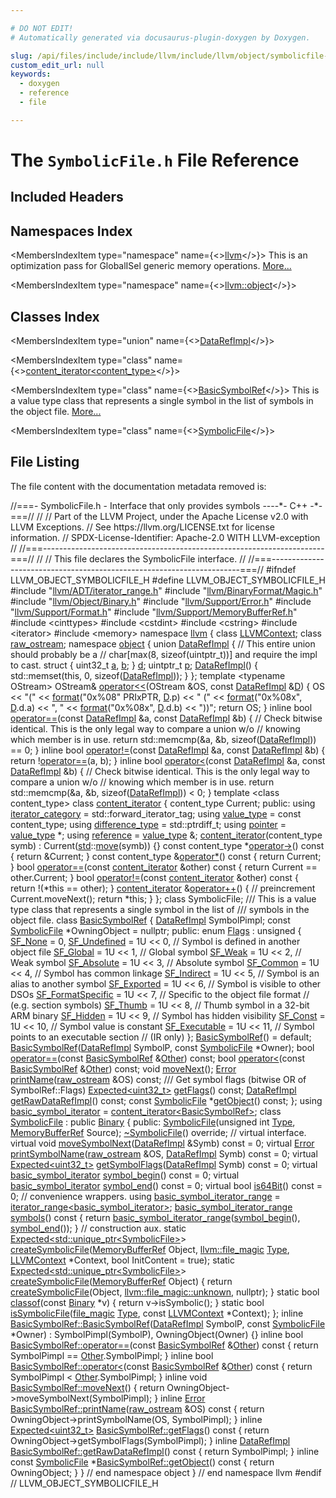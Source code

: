 ```yaml
---

# DO NOT EDIT!
# Automatically generated via docusaurus-plugin-doxygen by Doxygen.

slug: /api/files/include/include/llvm/include/llvm/object/symbolicfile-h
custom_edit_url: null
keywords:
  - doxygen
  - reference
  - file

---
```





# The `SymbolicFile.h` File Reference

<DoxygenPage pluginConfig={pluginConfig}>



## Included Headers

<IncludesList>
<IncludesListItem
  filePath="llvm/ADT/iterator_range.h"
  permalink="/docs/api/files/include/include/llvm/include/llvm/adt/iterator-range-h"
  isLocal="true" />
<IncludesListItem
  filePath="llvm/BinaryFormat/Magic.h"
  permalink="/docs/api/files/include/include/llvm/include/llvm/binaryformat/magic-h"
  isLocal="true" />
<IncludesListItem
  filePath="llvm/Object/Binary.h"
  permalink="/docs/api/files/include/include/llvm/include/llvm/object/binary-h"
  isLocal="true" />
<IncludesListItem
  filePath="llvm/Support/Error.h"
  permalink="/docs/api/files/include/include/llvm/include/llvm/support/error-h"
  isLocal="true" />
<IncludesListItem
  filePath="llvm/Support/Format.h"
  permalink="/docs/api/files/include/include/llvm/include/llvm/support/format-h"
  isLocal="true" />
<IncludesListItem
  filePath="llvm/Support/MemoryBufferRef.h"
  permalink="/docs/api/files/include/include/llvm/include/llvm/support/memorybufferref-h"
  isLocal="true" />
<IncludesListItem
  filePath="cinttypes"
  permalink=""
  isLocal="false" />
<IncludesListItem
  filePath="cstdint"
  permalink=""
  isLocal="false" />
<IncludesListItem
  filePath="cstring"
  permalink=""
  isLocal="false" />
<IncludesListItem
  filePath="iterator"
  permalink=""
  isLocal="false" />
<IncludesListItem
  filePath="memory"
  permalink=""
  isLocal="false" />
</IncludesList>

## Namespaces Index

<MembersIndex>

<MembersIndexItem
  type="namespace"
  name={<><a href="/docs/api/namespaces/llvm">llvm</a></>}>
This is an optimization pass for GlobalISel generic memory operations. <a href="/docs/api/namespaces/llvm/#details">More...</a>
</MembersIndexItem>

<MembersIndexItem
  type="namespace"
  name={<><a href="/docs/api/namespaces/llvm/object">llvm::object</a></>}>
</MembersIndexItem>

</MembersIndex>

## Classes Index

<MembersIndex>

<MembersIndexItem
  type="union"
  name={<><a href="/docs/api/unions/llvm/object/datarefimpl">DataRefImpl</a></>}>
</MembersIndexItem>

<MembersIndexItem
  type="class"
  name={<><a href="/docs/api/classes/llvm/object/content-iterator">content_iterator&lt;content_type&gt;</a></>}>
</MembersIndexItem>

<MembersIndexItem
  type="class"
  name={<><a href="/docs/api/classes/llvm/object/basicsymbolref">BasicSymbolRef</a></>}>
This is a value type class that represents a single symbol in the list of symbols in the object file. <a href="/docs/api/classes/llvm/object/basicsymbolref/#details">More...</a>
</MembersIndexItem>

<MembersIndexItem
  type="class"
  name={<><a href="/docs/api/classes/llvm/object/symbolicfile">SymbolicFile</a></>}>
</MembersIndexItem>

</MembersIndex>


## File Listing

The file content with the documentation metadata removed is:

<ProgramListing>

<Link id="l00001" /><CodeLine lineNumber="1"><Highlight kind="comment">//===- SymbolicFile.h - Interface that only provides symbols ----&#42;- C++ -&#42;-===//</Highlight><Highlight kind="normal"></Highlight></CodeLine>
<Link id="l00002" /><CodeLine lineNumber="2"><Highlight kind="normal"></Highlight><Highlight kind="comment">//</Highlight><Highlight kind="normal"></Highlight></CodeLine>
<Link id="l00003" /><CodeLine lineNumber="3"><Highlight kind="normal"></Highlight><Highlight kind="comment">// Part of the LLVM Project, under the Apache License v2.0 with LLVM Exceptions.</Highlight><Highlight kind="normal"></Highlight></CodeLine>
<Link id="l00004" /><CodeLine lineNumber="4"><Highlight kind="normal"></Highlight><Highlight kind="comment">// See https://llvm.org/LICENSE.txt for license information.</Highlight><Highlight kind="normal"></Highlight></CodeLine>
<Link id="l00005" /><CodeLine lineNumber="5"><Highlight kind="normal"></Highlight><Highlight kind="comment">// SPDX-License-Identifier: Apache-2.0 WITH LLVM-exception</Highlight><Highlight kind="normal"></Highlight></CodeLine>
<Link id="l00006" /><CodeLine lineNumber="6"><Highlight kind="normal"></Highlight><Highlight kind="comment">//</Highlight><Highlight kind="normal"></Highlight></CodeLine>
<Link id="l00007" /><CodeLine lineNumber="7"><Highlight kind="normal"></Highlight><Highlight kind="comment">//===----------------------------------------------------------------------===//</Highlight><Highlight kind="normal"></Highlight></CodeLine>
<Link id="l00008" /><CodeLine lineNumber="8"><Highlight kind="normal"></Highlight><Highlight kind="comment">//</Highlight><Highlight kind="normal"></Highlight></CodeLine>
<Link id="l00009" /><CodeLine lineNumber="9"><Highlight kind="normal"></Highlight><Highlight kind="comment">// This file declares the SymbolicFile interface.</Highlight><Highlight kind="normal"></Highlight></CodeLine>
<Link id="l00010" /><CodeLine lineNumber="10"><Highlight kind="normal"></Highlight><Highlight kind="comment">//</Highlight><Highlight kind="normal"></Highlight></CodeLine>
<Link id="l00011" /><CodeLine lineNumber="11"><Highlight kind="normal"></Highlight><Highlight kind="comment">//===----------------------------------------------------------------------===//</Highlight><Highlight kind="normal"></Highlight></CodeLine>
<Link id="l00012" /><CodeLine lineNumber="12"><Highlight kind="normal"></Highlight></CodeLine>
<Link id="l00013" /><CodeLine lineNumber="13"><Highlight kind="normal"></Highlight><Highlight kind="preprocessor">#ifndef LLVM&#95;OBJECT&#95;SYMBOLICFILE&#95;H</Highlight><Highlight kind="normal"></Highlight></CodeLine>
<Link id="l00014" /><CodeLine lineNumber="14"><Highlight kind="normal"></Highlight><Highlight kind="preprocessor">#define LLVM&#95;OBJECT&#95;SYMBOLICFILE&#95;H</Highlight><Highlight kind="normal"></Highlight></CodeLine>
<Link id="l00015" /><CodeLine lineNumber="15"><Highlight kind="normal"></Highlight></CodeLine>
<Link id="l00016" /><CodeLine lineNumber="16"><Highlight kind="normal"></Highlight><Highlight kind="preprocessor">#include &quot;<a href="/docs/api/files/include/include/llvm/include/llvm/adt/iterator-range-h">llvm/ADT/iterator&#95;range.h</a>&quot;</Highlight><Highlight kind="normal"></Highlight></CodeLine>
<Link id="l00017" /><CodeLine lineNumber="17"><Highlight kind="normal"></Highlight><Highlight kind="preprocessor">#include &quot;<a href="/docs/api/files/include/include/llvm/include/llvm/binaryformat/magic-h">llvm/BinaryFormat/Magic.h</a>&quot;</Highlight><Highlight kind="normal"></Highlight></CodeLine>
<Link id="l00018" /><CodeLine lineNumber="18"><Highlight kind="normal"></Highlight><Highlight kind="preprocessor">#include &quot;<a href="/docs/api/files/include/include/llvm/include/llvm/object/binary-h">llvm/Object/Binary.h</a>&quot;</Highlight><Highlight kind="normal"></Highlight></CodeLine>
<Link id="l00019" /><CodeLine lineNumber="19"><Highlight kind="normal"></Highlight><Highlight kind="preprocessor">#include &quot;<a href="/docs/api/files/include/include/llvm/include/llvm/support/error-h">llvm/Support/Error.h</a>&quot;</Highlight><Highlight kind="normal"></Highlight></CodeLine>
<Link id="l00020" /><CodeLine lineNumber="20"><Highlight kind="normal"></Highlight><Highlight kind="preprocessor">#include &quot;<a href="/docs/api/files/include/include/llvm/include/llvm/support/format-h">llvm/Support/Format.h</a>&quot;</Highlight><Highlight kind="normal"></Highlight></CodeLine>
<Link id="l00021" /><CodeLine lineNumber="21"><Highlight kind="normal"></Highlight><Highlight kind="preprocessor">#include &quot;<a href="/docs/api/files/include/include/llvm/include/llvm/support/memorybufferref-h">llvm/Support/MemoryBufferRef.h</a>&quot;</Highlight><Highlight kind="normal"></Highlight></CodeLine>
<Link id="l00022" /><CodeLine lineNumber="22"><Highlight kind="normal"></Highlight><Highlight kind="preprocessor">#include &lt;cinttypes&gt;</Highlight><Highlight kind="normal"></Highlight></CodeLine>
<Link id="l00023" /><CodeLine lineNumber="23"><Highlight kind="normal"></Highlight><Highlight kind="preprocessor">#include &lt;cstdint&gt;</Highlight><Highlight kind="normal"></Highlight></CodeLine>
<Link id="l00024" /><CodeLine lineNumber="24"><Highlight kind="normal"></Highlight><Highlight kind="preprocessor">#include &lt;cstring&gt;</Highlight><Highlight kind="normal"></Highlight></CodeLine>
<Link id="l00025" /><CodeLine lineNumber="25"><Highlight kind="normal"></Highlight><Highlight kind="preprocessor">#include &lt;iterator&gt;</Highlight><Highlight kind="normal"></Highlight></CodeLine>
<Link id="l00026" /><CodeLine lineNumber="26"><Highlight kind="normal"></Highlight><Highlight kind="preprocessor">#include &lt;memory&gt;</Highlight><Highlight kind="normal"></Highlight></CodeLine>
<Link id="l00027" /><CodeLine lineNumber="27"><Highlight kind="normal"></Highlight></CodeLine>
<Link id="l00028" /><CodeLine lineNumber="28"><Highlight kind="normal"></Highlight><Highlight kind="keyword">namespace </Highlight><Highlight kind="normal"><a href="/docs/api/namespaces/llvm">llvm</a> &#123;</Highlight></CodeLine>
<Link id="l00029" /><CodeLine lineNumber="29"><Highlight kind="normal"></Highlight></CodeLine>
<Link id="l00030" /><CodeLine lineNumber="30"><Highlight kind="normal"></Highlight><Highlight kind="keyword">class </Highlight><Highlight kind="normal"><a href="/docs/api/classes/llvm/llvmcontext">LLVMContext</a>;</Highlight></CodeLine>
<Link id="l00031" /><CodeLine lineNumber="31"><Highlight kind="normal"></Highlight><Highlight kind="keyword">class </Highlight><Highlight kind="normal"><a href="/docs/api/classes/llvm/raw-ostream">raw&#95;ostream</a>;</Highlight></CodeLine>
<Link id="l00032" /><CodeLine lineNumber="32"><Highlight kind="normal"></Highlight></CodeLine>
<Link id="l00033" /><CodeLine lineNumber="33"><Highlight kind="normal"></Highlight><Highlight kind="keyword">namespace </Highlight><Highlight kind="normal"><a href="/docs/api/namespaces/llvm/object">object</a> &#123;</Highlight></CodeLine>
<Link id="l00034" /><CodeLine lineNumber="34"><Highlight kind="normal"></Highlight></CodeLine>
<Link id="l00035" /><CodeLine lineNumber="35" lineLink="/docs/api/unions/llvm/object/datarefimpl"><Highlight kind="normal"></Highlight><Highlight kind="keyword">union </Highlight><Highlight kind="normal"><a href="/docs/api/unions/llvm/object/datarefimpl/#a80e5a3938a7969e7316f53f3d2a48908">DataRefImpl</a> &#123;</Highlight></CodeLine>
<Link id="l00036" /><CodeLine lineNumber="36"><Highlight kind="normal">  </Highlight><Highlight kind="comment">// This entire union should probably be a</Highlight><Highlight kind="normal"></Highlight></CodeLine>
<Link id="l00037" /><CodeLine lineNumber="37"><Highlight kind="normal">  </Highlight><Highlight kind="comment">// char&#91;max(8, sizeof(uintptr&#95;t))&#93; and require the impl to cast.</Highlight><Highlight kind="normal"></Highlight></CodeLine>
<Link id="l00038" /><CodeLine lineNumber="38"><Highlight kind="normal">  </Highlight><Highlight kind="keyword">struct </Highlight><Highlight kind="normal">&#123;</Highlight></CodeLine>
<Link id="l00039" /><CodeLine lineNumber="39" lineLink="/docs/api/unions/llvm/object/datarefimpl/#a7fdc4ddba62f47c71da3252c30ce9441"><Highlight kind="normal">    uint32&#95;t <a href="/docs/api/unions/llvm/object/datarefimpl/#a7fdc4ddba62f47c71da3252c30ce9441">a</a>, <a href="/docs/api/unions/llvm/object/datarefimpl/#a2820613261c431d4de10b49e30b90ae4">b</a>;</Highlight></CodeLine>
<Link id="l00040" /><CodeLine lineNumber="40" lineLink="/docs/api/unions/llvm/object/datarefimpl/#a4f65e798a8ff3a72293bdaf9a6538e3b"><Highlight kind="normal">  &#125; <a href="/docs/api/unions/llvm/object/datarefimpl/#a4f65e798a8ff3a72293bdaf9a6538e3b">d</a>;</Highlight></CodeLine>
<Link id="l00041" /><CodeLine lineNumber="41" lineLink="/docs/api/unions/llvm/object/datarefimpl/#a2d14abe832a3bf0cc963944bcd13d1cd"><Highlight kind="normal">  uintptr&#95;t <a href="/docs/api/unions/llvm/object/datarefimpl/#a2d14abe832a3bf0cc963944bcd13d1cd">p</a>;</Highlight></CodeLine>
<Link id="l00042" /><CodeLine lineNumber="42"><Highlight kind="normal"></Highlight></CodeLine>
<Link id="l00043" /><CodeLine lineNumber="43" lineLink="/docs/api/unions/llvm/object/datarefimpl/#a80e5a3938a7969e7316f53f3d2a48908"><Highlight kind="normal">  <a href="/docs/api/unions/llvm/object/datarefimpl/#a80e5a3938a7969e7316f53f3d2a48908">DataRefImpl</a>() &#123; std::memset(</Highlight><Highlight kind="keyword">this</Highlight><Highlight kind="normal">, 0, </Highlight><Highlight kind="keyword">sizeof</Highlight><Highlight kind="normal">(<a href="/docs/api/unions/llvm/object/datarefimpl/#a80e5a3938a7969e7316f53f3d2a48908">DataRefImpl</a>)); &#125;</Highlight></CodeLine>
<Link id="l00044" /><CodeLine lineNumber="44"><Highlight kind="normal">&#125;;</Highlight></CodeLine>
<Link id="l00045" /><CodeLine lineNumber="45"><Highlight kind="normal"></Highlight></CodeLine>
<Link id="l00046" /><CodeLine lineNumber="46"><Highlight kind="normal"></Highlight><Highlight kind="keyword">template</Highlight><Highlight kind="normal"> &lt;</Highlight><Highlight kind="keyword">typename</Highlight><Highlight kind="normal"> OStream&gt;</Highlight></CodeLine>
<Link id="l00047" /><CodeLine lineNumber="47" lineLink="/docs/api/namespaces/llvm/object/#a20a6984d483b629d3639b7c68795e089"><Highlight kind="normal">OStream&amp; <a href="/docs/api/namespaces/llvm/object/#aefea632d85600f98ca5b9c58f192d46b">operator&lt;&lt;</a>(OStream &amp;OS, </Highlight><Highlight kind="keyword">const</Highlight><Highlight kind="normal"> <a href="/docs/api/unions/llvm/object/datarefimpl">DataRefImpl</a> &amp;<a href="/docs/api/files/lib/lib/ir/builtingcs-cpp/#a6a9f043784cf87001c84980afa76da82">D</a>) &#123;</Highlight></CodeLine>
<Link id="l00048" /><CodeLine lineNumber="48"><Highlight kind="normal">  OS &lt;&lt; </Highlight><Highlight kind="stringliteral">&quot;(&quot;</Highlight><Highlight kind="normal"> &lt;&lt; <a href="/docs/api/namespaces/llvm/#a939bc2108d47080767f0c06ba56caec7">format</a>(</Highlight><Highlight kind="stringliteral">&quot;0x%08&quot;</Highlight><Highlight kind="normal"> PRIxPTR, <a href="/docs/api/files/lib/lib/ir/builtingcs-cpp/#a6a9f043784cf87001c84980afa76da82">D</a>.p) &lt;&lt; </Highlight><Highlight kind="stringliteral">&quot; (&quot;</Highlight><Highlight kind="normal"> &lt;&lt; <a href="/docs/api/namespaces/llvm/#a939bc2108d47080767f0c06ba56caec7">format</a>(</Highlight><Highlight kind="stringliteral">&quot;0x%08x&quot;</Highlight><Highlight kind="normal">, <a href="/docs/api/files/lib/lib/ir/builtingcs-cpp/#a6a9f043784cf87001c84980afa76da82">D</a>.d.a)</Highlight></CodeLine>
<Link id="l00049" /><CodeLine lineNumber="49"><Highlight kind="normal">     &lt;&lt; </Highlight><Highlight kind="stringliteral">&quot;, &quot;</Highlight><Highlight kind="normal"> &lt;&lt; <a href="/docs/api/namespaces/llvm/#a939bc2108d47080767f0c06ba56caec7">format</a>(</Highlight><Highlight kind="stringliteral">&quot;0x%08x&quot;</Highlight><Highlight kind="normal">, <a href="/docs/api/files/lib/lib/ir/builtingcs-cpp/#a6a9f043784cf87001c84980afa76da82">D</a>.d.b) &lt;&lt; </Highlight><Highlight kind="stringliteral">&quot;))&quot;</Highlight><Highlight kind="normal">;</Highlight></CodeLine>
<Link id="l00050" /><CodeLine lineNumber="50"><Highlight kind="normal">  </Highlight><Highlight kind="keywordflow">return</Highlight><Highlight kind="normal"> OS;</Highlight></CodeLine>
<Link id="l00051" /><CodeLine lineNumber="51"><Highlight kind="normal">&#125;</Highlight></CodeLine>
<Link id="l00052" /><CodeLine lineNumber="52"><Highlight kind="normal"></Highlight></CodeLine>
<Link id="l00053" /><CodeLine lineNumber="53" lineLink="/docs/api/namespaces/llvm/object/#a76c5bc6024cfb8555844b8b752f8cf9f"><Highlight kind="normal"></Highlight><Highlight kind="keyword">inline</Highlight><Highlight kind="normal"> </Highlight><Highlight kind="keywordtype">bool</Highlight><Highlight kind="normal"> <a href="/docs/api/namespaces/llvm/object/#aab61a565fbe0817401e9305b2e722db5">operator==</a>(</Highlight><Highlight kind="keyword">const</Highlight><Highlight kind="normal"> <a href="/docs/api/unions/llvm/object/datarefimpl">DataRefImpl</a> &amp;a, </Highlight><Highlight kind="keyword">const</Highlight><Highlight kind="normal"> <a href="/docs/api/unions/llvm/object/datarefimpl">DataRefImpl</a> &amp;b) &#123;</Highlight></CodeLine>
<Link id="l00054" /><CodeLine lineNumber="54"><Highlight kind="normal">  </Highlight><Highlight kind="comment">// Check bitwise identical. This is the only legal way to compare a union w/o</Highlight><Highlight kind="normal"></Highlight></CodeLine>
<Link id="l00055" /><CodeLine lineNumber="55"><Highlight kind="normal">  </Highlight><Highlight kind="comment">// knowing which member is in use.</Highlight><Highlight kind="normal"></Highlight></CodeLine>
<Link id="l00056" /><CodeLine lineNumber="56"><Highlight kind="normal">  </Highlight><Highlight kind="keywordflow">return</Highlight><Highlight kind="normal"> std::memcmp(&amp;a, &amp;b, </Highlight><Highlight kind="keyword">sizeof</Highlight><Highlight kind="normal">(<a href="/docs/api/unions/llvm/object/datarefimpl">DataRefImpl</a>)) == 0;</Highlight></CodeLine>
<Link id="l00057" /><CodeLine lineNumber="57"><Highlight kind="normal">&#125;</Highlight></CodeLine>
<Link id="l00058" /><CodeLine lineNumber="58"><Highlight kind="normal"></Highlight></CodeLine>
<Link id="l00059" /><CodeLine lineNumber="59" lineLink="/docs/api/namespaces/llvm/object/#a6c1a9f98e958db72a4accce2ad15533e"><Highlight kind="normal"></Highlight><Highlight kind="keyword">inline</Highlight><Highlight kind="normal"> </Highlight><Highlight kind="keywordtype">bool</Highlight><Highlight kind="normal"> <a href="/docs/api/namespaces/llvm/object/#a6c1a9f98e958db72a4accce2ad15533e">operator!=</a>(</Highlight><Highlight kind="keyword">const</Highlight><Highlight kind="normal"> <a href="/docs/api/unions/llvm/object/datarefimpl">DataRefImpl</a> &amp;a, </Highlight><Highlight kind="keyword">const</Highlight><Highlight kind="normal"> <a href="/docs/api/unions/llvm/object/datarefimpl">DataRefImpl</a> &amp;b) &#123;</Highlight></CodeLine>
<Link id="l00060" /><CodeLine lineNumber="60"><Highlight kind="normal">  </Highlight><Highlight kind="keywordflow">return</Highlight><Highlight kind="normal"> !<a href="/docs/api/namespaces/llvm/object/#aab61a565fbe0817401e9305b2e722db5">operator==</a>(a, b);</Highlight></CodeLine>
<Link id="l00061" /><CodeLine lineNumber="61"><Highlight kind="normal">&#125;</Highlight></CodeLine>
<Link id="l00062" /><CodeLine lineNumber="62"><Highlight kind="normal"></Highlight></CodeLine>
<Link id="l00063" /><CodeLine lineNumber="63" lineLink="/docs/api/namespaces/llvm/object/#aeb64109c22e6ed52ccfd1035638472df"><Highlight kind="normal"></Highlight><Highlight kind="keyword">inline</Highlight><Highlight kind="normal"> </Highlight><Highlight kind="keywordtype">bool</Highlight><Highlight kind="normal"> <a href="/docs/api/namespaces/llvm/object/#a0c94ce6da64569297177cfd8e9c570ed">operator&lt;</a>(</Highlight><Highlight kind="keyword">const</Highlight><Highlight kind="normal"> <a href="/docs/api/unions/llvm/object/datarefimpl">DataRefImpl</a> &amp;a, </Highlight><Highlight kind="keyword">const</Highlight><Highlight kind="normal"> <a href="/docs/api/unions/llvm/object/datarefimpl">DataRefImpl</a> &amp;b) &#123;</Highlight></CodeLine>
<Link id="l00064" /><CodeLine lineNumber="64"><Highlight kind="normal">  </Highlight><Highlight kind="comment">// Check bitwise identical. This is the only legal way to compare a union w/o</Highlight><Highlight kind="normal"></Highlight></CodeLine>
<Link id="l00065" /><CodeLine lineNumber="65"><Highlight kind="normal">  </Highlight><Highlight kind="comment">// knowing which member is in use.</Highlight><Highlight kind="normal"></Highlight></CodeLine>
<Link id="l00066" /><CodeLine lineNumber="66"><Highlight kind="normal">  </Highlight><Highlight kind="keywordflow">return</Highlight><Highlight kind="normal"> std::memcmp(&amp;a, &amp;b, </Highlight><Highlight kind="keyword">sizeof</Highlight><Highlight kind="normal">(<a href="/docs/api/unions/llvm/object/datarefimpl">DataRefImpl</a>)) &lt; 0;</Highlight></CodeLine>
<Link id="l00067" /><CodeLine lineNumber="67"><Highlight kind="normal">&#125;</Highlight></CodeLine>
<Link id="l00068" /><CodeLine lineNumber="68"><Highlight kind="normal"></Highlight></CodeLine>
<Link id="l00069" /><CodeLine lineNumber="69" lineLink="/docs/api/classes/llvm/object/content-iterator"><Highlight kind="normal"></Highlight><Highlight kind="keyword">template</Highlight><Highlight kind="normal"> &lt;</Highlight><Highlight kind="keyword">class</Highlight><Highlight kind="normal"> content&#95;type&gt; </Highlight><Highlight kind="keyword">class </Highlight><Highlight kind="normal"><a href="/docs/api/classes/llvm/object/content-iterator/#aef819baaecca9d1e0c38d5f078ee765d">content&#95;iterator</a> &#123;</Highlight></CodeLine>
<Link id="l00070" /><CodeLine lineNumber="70"><Highlight kind="normal">  content&#95;type Current;</Highlight></CodeLine>
<Link id="l00071" /><CodeLine lineNumber="71"><Highlight kind="normal"></Highlight></CodeLine>
<Link id="l00072" /><CodeLine lineNumber="72"><Highlight kind="normal"></Highlight><Highlight kind="keyword">public</Highlight><Highlight kind="normal">:</Highlight></CodeLine>
<Link id="l00073" /><CodeLine lineNumber="73" lineLink="/docs/api/classes/llvm/object/content-iterator/#a42324cc6d46118e8ccd689b6676133a1"><Highlight kind="normal">  </Highlight><Highlight kind="keyword">using </Highlight><Highlight kind="normal"><a href="/docs/api/classes/llvm/object/content-iterator/#a42324cc6d46118e8ccd689b6676133a1">iterator&#95;category</a> = std::forward&#95;iterator&#95;tag;</Highlight></CodeLine>
<Link id="l00074" /><CodeLine lineNumber="74" lineLink="/docs/api/classes/llvm/object/content-iterator/#a63e9d40261ced44e2e1d6976e40c7ee3"><Highlight kind="normal">  </Highlight><Highlight kind="keyword">using </Highlight><Highlight kind="normal"><a href="/docs/api/classes/llvm/object/content-iterator/#a63e9d40261ced44e2e1d6976e40c7ee3">value&#95;type</a> = </Highlight><Highlight kind="keyword">const</Highlight><Highlight kind="normal"> content&#95;type;</Highlight></CodeLine>
<Link id="l00075" /><CodeLine lineNumber="75" lineLink="/docs/api/classes/llvm/object/content-iterator/#ac3e28186fbc512ef49384a8dce778ce5"><Highlight kind="normal">  </Highlight><Highlight kind="keyword">using </Highlight><Highlight kind="normal"><a href="/docs/api/classes/llvm/object/content-iterator/#ac3e28186fbc512ef49384a8dce778ce5">difference&#95;type</a> = std::ptrdiff&#95;t;</Highlight></CodeLine>
<Link id="l00076" /><CodeLine lineNumber="76" lineLink="/docs/api/classes/llvm/object/content-iterator/#afeff32766df6846acc1c4b2684dff717"><Highlight kind="normal">  </Highlight><Highlight kind="keyword">using </Highlight><Highlight kind="normal"><a href="/docs/api/classes/llvm/object/content-iterator/#afeff32766df6846acc1c4b2684dff717">pointer</a> = <a href="/docs/api/classes/llvm/object/content-iterator/#a63e9d40261ced44e2e1d6976e40c7ee3">value&#95;type</a> &#42;;</Highlight></CodeLine>
<Link id="l00077" /><CodeLine lineNumber="77" lineLink="/docs/api/classes/llvm/object/content-iterator/#a5af01795f27f78efad692bdc47e1c6b8"><Highlight kind="normal">  </Highlight><Highlight kind="keyword">using </Highlight><Highlight kind="normal"><a href="/docs/api/classes/llvm/object/content-iterator/#a5af01795f27f78efad692bdc47e1c6b8">reference</a> = <a href="/docs/api/classes/llvm/object/content-iterator/#a63e9d40261ced44e2e1d6976e40c7ee3">value&#95;type</a> &amp;;</Highlight></CodeLine>
<Link id="l00078" /><CodeLine lineNumber="78"><Highlight kind="normal"></Highlight></CodeLine>
<Link id="l00079" /><CodeLine lineNumber="79" lineLink="/docs/api/classes/llvm/object/content-iterator/#aef819baaecca9d1e0c38d5f078ee765d"><Highlight kind="normal">  <a href="/docs/api/classes/llvm/object/content-iterator/#aef819baaecca9d1e0c38d5f078ee765d">content&#95;iterator</a>(content&#95;type symb) : Current(<a href="/docs/api/namespaces/std">std</a>::<a href="/docs/api/namespaces/llvm/#abfc9c7ecf70f66901e439f7c04ef3dbb">move</a>(symb)) &#123;&#125;</Highlight></CodeLine>
<Link id="l00080" /><CodeLine lineNumber="80"><Highlight kind="normal"></Highlight></CodeLine>
<Link id="l00081" /><CodeLine lineNumber="81" lineLink="/docs/api/classes/llvm/object/content-iterator/#a30304f1d317a6cf34d10be3ab7dec073"><Highlight kind="normal">  </Highlight><Highlight kind="keyword">const</Highlight><Highlight kind="normal"> content&#95;type &#42;<a href="/docs/api/classes/llvm/object/content-iterator/#a30304f1d317a6cf34d10be3ab7dec073">operator-&gt;</a>()</Highlight><Highlight kind="keyword"> const </Highlight><Highlight kind="normal">&#123; </Highlight><Highlight kind="keywordflow">return</Highlight><Highlight kind="normal"> &amp;Current; &#125;</Highlight></CodeLine>
<Link id="l00082" /><CodeLine lineNumber="82"><Highlight kind="normal"></Highlight></CodeLine>
<Link id="l00083" /><CodeLine lineNumber="83" lineLink="/docs/api/classes/llvm/object/content-iterator/#a28af108b6d9b57dd9d12212e38d3f21a"><Highlight kind="normal">  </Highlight><Highlight kind="keyword">const</Highlight><Highlight kind="normal"> content&#95;type &amp;<a href="/docs/api/classes/llvm/object/content-iterator/#a28af108b6d9b57dd9d12212e38d3f21a">operator&#42;</a>()</Highlight><Highlight kind="keyword"> const </Highlight><Highlight kind="normal">&#123; </Highlight><Highlight kind="keywordflow">return</Highlight><Highlight kind="normal"> Current; &#125;</Highlight></CodeLine>
<Link id="l00084" /><CodeLine lineNumber="84"><Highlight kind="normal"></Highlight></CodeLine>
<Link id="l00085" /><CodeLine lineNumber="85" lineLink="/docs/api/classes/llvm/object/content-iterator/#a4e5e65c288e5e66fd0854f1651d3ce88"><Highlight kind="normal">  </Highlight><Highlight kind="keywordtype">bool</Highlight><Highlight kind="normal"> <a href="/docs/api/classes/llvm/object/content-iterator/#a4e5e65c288e5e66fd0854f1651d3ce88">operator==</a>(</Highlight><Highlight kind="keyword">const</Highlight><Highlight kind="normal"> <a href="/docs/api/classes/llvm/object/content-iterator/#aef819baaecca9d1e0c38d5f078ee765d">content&#95;iterator</a> &amp;other)</Highlight><Highlight kind="keyword"> const </Highlight><Highlight kind="normal">&#123;</Highlight></CodeLine>
<Link id="l00086" /><CodeLine lineNumber="86"><Highlight kind="normal">    </Highlight><Highlight kind="keywordflow">return</Highlight><Highlight kind="normal"> Current == other.Current;</Highlight></CodeLine>
<Link id="l00087" /><CodeLine lineNumber="87"><Highlight kind="normal">  &#125;</Highlight></CodeLine>
<Link id="l00088" /><CodeLine lineNumber="88"><Highlight kind="normal"></Highlight></CodeLine>
<Link id="l00089" /><CodeLine lineNumber="89" lineLink="/docs/api/classes/llvm/object/content-iterator/#a59a5d64213a6157882b200bf80b97335"><Highlight kind="normal">  </Highlight><Highlight kind="keywordtype">bool</Highlight><Highlight kind="normal"> <a href="/docs/api/classes/llvm/object/content-iterator/#a59a5d64213a6157882b200bf80b97335">operator!=</a>(</Highlight><Highlight kind="keyword">const</Highlight><Highlight kind="normal"> <a href="/docs/api/classes/llvm/object/content-iterator/#aef819baaecca9d1e0c38d5f078ee765d">content&#95;iterator</a> &amp;other)</Highlight><Highlight kind="keyword"> const </Highlight><Highlight kind="normal">&#123;</Highlight></CodeLine>
<Link id="l00090" /><CodeLine lineNumber="90"><Highlight kind="normal">    </Highlight><Highlight kind="keywordflow">return</Highlight><Highlight kind="normal"> !(&#42;</Highlight><Highlight kind="keyword">this</Highlight><Highlight kind="normal"> == other);</Highlight></CodeLine>
<Link id="l00091" /><CodeLine lineNumber="91"><Highlight kind="normal">  &#125;</Highlight></CodeLine>
<Link id="l00092" /><CodeLine lineNumber="92"><Highlight kind="normal"></Highlight></CodeLine>
<Link id="l00093" /><CodeLine lineNumber="93" lineLink="/docs/api/classes/llvm/object/content-iterator/#a4efbeaffb5eb3f047305f0d6ec60f112"><Highlight kind="normal">  <a href="/docs/api/classes/llvm/object/content-iterator/#aef819baaecca9d1e0c38d5f078ee765d">content&#95;iterator</a> &amp;<a href="/docs/api/classes/llvm/object/content-iterator/#a4efbeaffb5eb3f047305f0d6ec60f112">operator++</a>() &#123; </Highlight><Highlight kind="comment">// preincrement</Highlight><Highlight kind="normal"></Highlight></CodeLine>
<Link id="l00094" /><CodeLine lineNumber="94"><Highlight kind="normal">    Current.moveNext();</Highlight></CodeLine>
<Link id="l00095" /><CodeLine lineNumber="95"><Highlight kind="normal">    </Highlight><Highlight kind="keywordflow">return</Highlight><Highlight kind="normal"> &#42;</Highlight><Highlight kind="keyword">this</Highlight><Highlight kind="normal">;</Highlight></CodeLine>
<Link id="l00096" /><CodeLine lineNumber="96"><Highlight kind="normal">  &#125;</Highlight></CodeLine>
<Link id="l00097" /><CodeLine lineNumber="97"><Highlight kind="normal">&#125;;</Highlight></CodeLine>
<Link id="l00098" /><CodeLine lineNumber="98"><Highlight kind="normal"></Highlight></CodeLine>
<Link id="l00099" /><CodeLine lineNumber="99"><Highlight kind="normal"></Highlight><Highlight kind="keyword">class </Highlight><Highlight kind="normal">SymbolicFile;</Highlight></CodeLine>
<Link id="l00100" /><CodeLine lineNumber="100"><Highlight kind="normal"></Highlight><Highlight kind="comment"></Highlight></CodeLine>
<Link id="l00101" /><CodeLine lineNumber="101"><Highlight kind="comment">/// This is a value type class that represents a single symbol in the list of</Highlight></CodeLine>
<Link id="l00102" /><CodeLine lineNumber="102"><Highlight kind="comment">/// symbols in the object file.</Highlight><Highlight kind="normal"></Highlight></CodeLine>
<Link id="l00103" /><CodeLine lineNumber="103" lineLink="/docs/api/classes/llvm/object/basicsymbolref"><Highlight kind="normal"></Highlight><Highlight kind="keyword">class </Highlight><Highlight kind="normal"><a href="/docs/api/classes/llvm/object/basicsymbolref/#ab8d4ee7c02c28928d25ad12952e8e194">BasicSymbolRef</a> &#123;</Highlight></CodeLine>
<Link id="l00104" /><CodeLine lineNumber="104"><Highlight kind="normal">  <a href="/docs/api/unions/llvm/object/datarefimpl">DataRefImpl</a> SymbolPimpl;</Highlight></CodeLine>
<Link id="l00105" /><CodeLine lineNumber="105"><Highlight kind="normal">  </Highlight><Highlight kind="keyword">const</Highlight><Highlight kind="normal"> <a href="/docs/api/classes/llvm/object/symbolicfile">SymbolicFile</a> &#42;OwningObject = </Highlight><Highlight kind="keyword">nullptr</Highlight><Highlight kind="normal">;</Highlight></CodeLine>
<Link id="l00106" /><CodeLine lineNumber="106"><Highlight kind="normal"></Highlight></CodeLine>
<Link id="l00107" /><CodeLine lineNumber="107"><Highlight kind="normal"></Highlight><Highlight kind="keyword">public</Highlight><Highlight kind="normal">:</Highlight></CodeLine>
<Link id="l00108" /><CodeLine lineNumber="108" lineLink="/docs/api/classes/llvm/object/basicsymbolref/#a9004a106627deafd45a7c95ee497d431"><Highlight kind="normal">  </Highlight><Highlight kind="keyword">enum</Highlight><Highlight kind="normal"> <a href="/docs/api/classes/llvm/object/basicsymbolref/#a9004a106627deafd45a7c95ee497d431">Flags</a> : </Highlight><Highlight kind="keywordtype">unsigned</Highlight><Highlight kind="normal"> &#123;</Highlight></CodeLine>
<Link id="l00109" /><CodeLine lineNumber="109" lineLink="/docs/api/classes/llvm/object/basicsymbolref/#a9004a106627deafd45a7c95ee497d431ad1cfe0c449b3dd82ae0eaeff1da6f766"><Highlight kind="normal">    <a href="/docs/api/classes/llvm/object/basicsymbolref/#a9004a106627deafd45a7c95ee497d431ad1cfe0c449b3dd82ae0eaeff1da6f766">SF&#95;None</a> = 0,</Highlight></CodeLine>
<Link id="l00110" /><CodeLine lineNumber="110" lineLink="/docs/api/classes/llvm/object/basicsymbolref/#a9004a106627deafd45a7c95ee497d431ad1131f10939b205635a0dc81ca3c45d7"><Highlight kind="normal">    <a href="/docs/api/classes/llvm/object/basicsymbolref/#a9004a106627deafd45a7c95ee497d431ad1131f10939b205635a0dc81ca3c45d7">SF&#95;Undefined</a> = 1U &lt;&lt; 0,      </Highlight><Highlight kind="comment">// Symbol is defined in another object file</Highlight><Highlight kind="normal"></Highlight></CodeLine>
<Link id="l00111" /><CodeLine lineNumber="111" lineLink="/docs/api/classes/llvm/object/basicsymbolref/#a9004a106627deafd45a7c95ee497d431a1cc593ee22b60969ba0a3cb1e5e21b34"><Highlight kind="normal">    <a href="/docs/api/classes/llvm/object/basicsymbolref/#a9004a106627deafd45a7c95ee497d431a1cc593ee22b60969ba0a3cb1e5e21b34">SF&#95;Global</a> = 1U &lt;&lt; 1,         </Highlight><Highlight kind="comment">// Global symbol</Highlight><Highlight kind="normal"></Highlight></CodeLine>
<Link id="l00112" /><CodeLine lineNumber="112" lineLink="/docs/api/classes/llvm/object/basicsymbolref/#a9004a106627deafd45a7c95ee497d431ac199a3dc25299a191397723e89fd303e"><Highlight kind="normal">    <a href="/docs/api/classes/llvm/object/basicsymbolref/#a9004a106627deafd45a7c95ee497d431ac199a3dc25299a191397723e89fd303e">SF&#95;Weak</a> = 1U &lt;&lt; 2,           </Highlight><Highlight kind="comment">// Weak symbol</Highlight><Highlight kind="normal"></Highlight></CodeLine>
<Link id="l00113" /><CodeLine lineNumber="113" lineLink="/docs/api/classes/llvm/object/basicsymbolref/#a9004a106627deafd45a7c95ee497d431acc6eb3e8d6f0fb38a6f3eb9ddef198af"><Highlight kind="normal">    <a href="/docs/api/classes/llvm/object/basicsymbolref/#a9004a106627deafd45a7c95ee497d431acc6eb3e8d6f0fb38a6f3eb9ddef198af">SF&#95;Absolute</a> = 1U &lt;&lt; 3,       </Highlight><Highlight kind="comment">// Absolute symbol</Highlight><Highlight kind="normal"></Highlight></CodeLine>
<Link id="l00114" /><CodeLine lineNumber="114" lineLink="/docs/api/classes/llvm/object/basicsymbolref/#a9004a106627deafd45a7c95ee497d431a917d4e0252fa1d20b2086b2e99e78e57"><Highlight kind="normal">    <a href="/docs/api/classes/llvm/object/basicsymbolref/#a9004a106627deafd45a7c95ee497d431a917d4e0252fa1d20b2086b2e99e78e57">SF&#95;Common</a> = 1U &lt;&lt; 4,         </Highlight><Highlight kind="comment">// Symbol has common linkage</Highlight><Highlight kind="normal"></Highlight></CodeLine>
<Link id="l00115" /><CodeLine lineNumber="115" lineLink="/docs/api/classes/llvm/object/basicsymbolref/#a9004a106627deafd45a7c95ee497d431a9660b615b36c70668b966e987719d9d6"><Highlight kind="normal">    <a href="/docs/api/classes/llvm/object/basicsymbolref/#a9004a106627deafd45a7c95ee497d431a9660b615b36c70668b966e987719d9d6">SF&#95;Indirect</a> = 1U &lt;&lt; 5,       </Highlight><Highlight kind="comment">// Symbol is an alias to another symbol</Highlight><Highlight kind="normal"></Highlight></CodeLine>
<Link id="l00116" /><CodeLine lineNumber="116" lineLink="/docs/api/classes/llvm/object/basicsymbolref/#a9004a106627deafd45a7c95ee497d431a3936e16c4ba4b109e74006ad9bdc06f8"><Highlight kind="normal">    <a href="/docs/api/classes/llvm/object/basicsymbolref/#a9004a106627deafd45a7c95ee497d431a3936e16c4ba4b109e74006ad9bdc06f8">SF&#95;Exported</a> = 1U &lt;&lt; 6,       </Highlight><Highlight kind="comment">// Symbol is visible to other DSOs</Highlight><Highlight kind="normal"></Highlight></CodeLine>
<Link id="l00117" /><CodeLine lineNumber="117" lineLink="/docs/api/classes/llvm/object/basicsymbolref/#a9004a106627deafd45a7c95ee497d431ac0848bf2e216fe6f4664820d93ab7265"><Highlight kind="normal">    <a href="/docs/api/classes/llvm/object/basicsymbolref/#a9004a106627deafd45a7c95ee497d431ac0848bf2e216fe6f4664820d93ab7265">SF&#95;FormatSpecific</a> = 1U &lt;&lt; 7, </Highlight><Highlight kind="comment">// Specific to the object file format</Highlight><Highlight kind="normal"></Highlight></CodeLine>
<Link id="l00118" /><CodeLine lineNumber="118"><Highlight kind="normal">                                 </Highlight><Highlight kind="comment">// (e.g. section symbols)</Highlight><Highlight kind="normal"></Highlight></CodeLine>
<Link id="l00119" /><CodeLine lineNumber="119" lineLink="/docs/api/classes/llvm/object/basicsymbolref/#a9004a106627deafd45a7c95ee497d431a586a24e61bc504778e4c89c8bb929e90"><Highlight kind="normal">    <a href="/docs/api/classes/llvm/object/basicsymbolref/#a9004a106627deafd45a7c95ee497d431a586a24e61bc504778e4c89c8bb929e90">SF&#95;Thumb</a> = 1U &lt;&lt; 8,          </Highlight><Highlight kind="comment">// Thumb symbol in a 32-bit ARM binary</Highlight><Highlight kind="normal"></Highlight></CodeLine>
<Link id="l00120" /><CodeLine lineNumber="120" lineLink="/docs/api/classes/llvm/object/basicsymbolref/#a9004a106627deafd45a7c95ee497d431a204140e5ce85b4dc444bf37cb0d8e402"><Highlight kind="normal">    <a href="/docs/api/classes/llvm/object/basicsymbolref/#a9004a106627deafd45a7c95ee497d431a204140e5ce85b4dc444bf37cb0d8e402">SF&#95;Hidden</a> = 1U &lt;&lt; 9,         </Highlight><Highlight kind="comment">// Symbol has hidden visibility</Highlight><Highlight kind="normal"></Highlight></CodeLine>
<Link id="l00121" /><CodeLine lineNumber="121" lineLink="/docs/api/classes/llvm/object/basicsymbolref/#a9004a106627deafd45a7c95ee497d431adb0e2612e20ba28b3b1fe8697f0b095a"><Highlight kind="normal">    <a href="/docs/api/classes/llvm/object/basicsymbolref/#a9004a106627deafd45a7c95ee497d431adb0e2612e20ba28b3b1fe8697f0b095a">SF&#95;Const</a> = 1U &lt;&lt; 10,         </Highlight><Highlight kind="comment">// Symbol value is constant</Highlight><Highlight kind="normal"></Highlight></CodeLine>
<Link id="l00122" /><CodeLine lineNumber="122" lineLink="/docs/api/classes/llvm/object/basicsymbolref/#a9004a106627deafd45a7c95ee497d431a2d0d252cebc6c9ccac230cb8625d8d59"><Highlight kind="normal">    <a href="/docs/api/classes/llvm/object/basicsymbolref/#a9004a106627deafd45a7c95ee497d431a2d0d252cebc6c9ccac230cb8625d8d59">SF&#95;Executable</a> = 1U &lt;&lt; 11,    </Highlight><Highlight kind="comment">// Symbol points to an executable section</Highlight><Highlight kind="normal"></Highlight></CodeLine>
<Link id="l00123" /><CodeLine lineNumber="123"><Highlight kind="normal">                                 </Highlight><Highlight kind="comment">// (IR only)</Highlight><Highlight kind="normal"></Highlight></CodeLine>
<Link id="l00124" /><CodeLine lineNumber="124"><Highlight kind="normal">  &#125;;</Highlight></CodeLine>
<Link id="l00125" /><CodeLine lineNumber="125"><Highlight kind="normal"></Highlight></CodeLine>
<Link id="l00126" /><CodeLine lineNumber="126" lineLink="/docs/api/classes/llvm/object/basicsymbolref/#ab8d4ee7c02c28928d25ad12952e8e194"><Highlight kind="normal">  <a href="/docs/api/classes/llvm/object/basicsymbolref/#ab8d4ee7c02c28928d25ad12952e8e194">BasicSymbolRef</a>() = </Highlight><Highlight kind="keywordflow">default</Highlight><Highlight kind="normal">;</Highlight></CodeLine>
<Link id="l00127" /><CodeLine lineNumber="127"><Highlight kind="normal">  <a href="/docs/api/classes/llvm/object/basicsymbolref/#ab8d4ee7c02c28928d25ad12952e8e194">BasicSymbolRef</a>(<a href="/docs/api/unions/llvm/object/datarefimpl">DataRefImpl</a> SymbolP, </Highlight><Highlight kind="keyword">const</Highlight><Highlight kind="normal"> <a href="/docs/api/classes/llvm/object/symbolicfile">SymbolicFile</a> &#42;Owner);</Highlight></CodeLine>
<Link id="l00128" /><CodeLine lineNumber="128"><Highlight kind="normal"></Highlight></CodeLine>
<Link id="l00129" /><CodeLine lineNumber="129"><Highlight kind="normal">  </Highlight><Highlight kind="keywordtype">bool</Highlight><Highlight kind="normal"> <a href="/docs/api/classes/llvm/object/basicsymbolref/#aa9ffd34ae685ddff696fde4e98d7bb79">operator==</a>(</Highlight><Highlight kind="keyword">const</Highlight><Highlight kind="normal"> <a href="/docs/api/classes/llvm/object/basicsymbolref/#ab8d4ee7c02c28928d25ad12952e8e194">BasicSymbolRef</a> &amp;<a href="/docs/api/namespaces/llvm/#a9eb4f5b98b70ee4fab9614ed58282c1fa6311ae17c1ee52b36e68aaf4ad066387">Other</a>) </Highlight><Highlight kind="keyword">const</Highlight><Highlight kind="normal">;</Highlight></CodeLine>
<Link id="l00130" /><CodeLine lineNumber="130"><Highlight kind="normal">  </Highlight><Highlight kind="keywordtype">bool</Highlight><Highlight kind="normal"> <a href="/docs/api/classes/llvm/object/basicsymbolref/#ac470b797232a954a8d9f7e8cce6e382e">operator&lt;</a>(</Highlight><Highlight kind="keyword">const</Highlight><Highlight kind="normal"> <a href="/docs/api/classes/llvm/object/basicsymbolref/#ab8d4ee7c02c28928d25ad12952e8e194">BasicSymbolRef</a> &amp;<a href="/docs/api/namespaces/llvm/#a9eb4f5b98b70ee4fab9614ed58282c1fa6311ae17c1ee52b36e68aaf4ad066387">Other</a>) </Highlight><Highlight kind="keyword">const</Highlight><Highlight kind="normal">;</Highlight></CodeLine>
<Link id="l00131" /><CodeLine lineNumber="131"><Highlight kind="normal"></Highlight></CodeLine>
<Link id="l00132" /><CodeLine lineNumber="132"><Highlight kind="normal">  </Highlight><Highlight kind="keywordtype">void</Highlight><Highlight kind="normal"> <a href="/docs/api/classes/llvm/object/basicsymbolref/#add9e37c10e1b7c4c09a2ac44db71ef71">moveNext</a>();</Highlight></CodeLine>
<Link id="l00133" /><CodeLine lineNumber="133"><Highlight kind="normal"></Highlight></CodeLine>
<Link id="l00134" /><CodeLine lineNumber="134"><Highlight kind="normal">  <a href="/docs/api/classes/llvm/error">Error</a> <a href="/docs/api/classes/llvm/object/basicsymbolref/#abb578f951dd51151734393c1d07284df">printName</a>(<a href="/docs/api/classes/llvm/raw-ostream">raw&#95;ostream</a> &amp;OS) </Highlight><Highlight kind="keyword">const</Highlight><Highlight kind="normal">;</Highlight></CodeLine>
<Link id="l00135" /><CodeLine lineNumber="135"><Highlight kind="normal"></Highlight><Highlight kind="comment"></Highlight></CodeLine>
<Link id="l00136" /><CodeLine lineNumber="136"><Highlight kind="comment">  /// Get symbol flags (bitwise OR of SymbolRef::Flags)</Highlight><Highlight kind="normal"></Highlight></CodeLine>
<Link id="l00137" /><CodeLine lineNumber="137"><Highlight kind="normal">  <a href="/docs/api/classes/llvm/expected">Expected&lt;uint32&#95;t&gt;</a> <a href="/docs/api/classes/llvm/object/basicsymbolref/#a28b7c599b5884de1b379b53365685778">getFlags</a>() </Highlight><Highlight kind="keyword">const</Highlight><Highlight kind="normal">;</Highlight></CodeLine>
<Link id="l00138" /><CodeLine lineNumber="138"><Highlight kind="normal"></Highlight></CodeLine>
<Link id="l00139" /><CodeLine lineNumber="139"><Highlight kind="normal">  <a href="/docs/api/unions/llvm/object/datarefimpl">DataRefImpl</a> <a href="/docs/api/classes/llvm/object/basicsymbolref/#a4edbb76f7d11d8891e10524e40bdaa85">getRawDataRefImpl</a>() </Highlight><Highlight kind="keyword">const</Highlight><Highlight kind="normal">;</Highlight></CodeLine>
<Link id="l00140" /><CodeLine lineNumber="140"><Highlight kind="normal">  </Highlight><Highlight kind="keyword">const</Highlight><Highlight kind="normal"> <a href="/docs/api/classes/llvm/object/symbolicfile">SymbolicFile</a> &#42;<a href="/docs/api/classes/llvm/object/basicsymbolref/#a294f053bad4966edce6b5edb3697cb08">getObject</a>() </Highlight><Highlight kind="keyword">const</Highlight><Highlight kind="normal">;</Highlight></CodeLine>
<Link id="l00141" /><CodeLine lineNumber="141"><Highlight kind="normal">&#125;;</Highlight></CodeLine>
<Link id="l00142" /><CodeLine lineNumber="142"><Highlight kind="normal"></Highlight></CodeLine>
<Link id="l00143" /><CodeLine lineNumber="143" lineLink="/docs/api/namespaces/llvm/object/#a5bf1bfacdebc64c1f70e3b2861ba76eb"><Highlight kind="normal"></Highlight><Highlight kind="keyword">using </Highlight><Highlight kind="normal"><a href="/docs/api/namespaces/llvm/object/#a5bf1bfacdebc64c1f70e3b2861ba76eb">basic&#95;symbol&#95;iterator</a> = <a href="/docs/api/classes/llvm/object/content-iterator">content&#95;iterator&lt;BasicSymbolRef&gt;</a>;</Highlight></CodeLine>
<Link id="l00144" /><CodeLine lineNumber="144"><Highlight kind="normal"></Highlight></CodeLine>
<Link id="l00145" /><CodeLine lineNumber="145" lineLink="/docs/api/classes/llvm/object/symbolicfile"><Highlight kind="normal"></Highlight><Highlight kind="keyword">class </Highlight><Highlight kind="normal"><a href="/docs/api/classes/llvm/object/symbolicfile/#a8eeef7e2323c6f1ec25eb240e1842fee">SymbolicFile</a> : </Highlight><Highlight kind="keyword">public</Highlight><Highlight kind="normal"> <a href="/docs/api/classes/llvm/object/binary/#a5efaba206c0c82deb1e8898c4c3aad4b">Binary</a> &#123;</Highlight></CodeLine>
<Link id="l00146" /><CodeLine lineNumber="146"><Highlight kind="normal"></Highlight><Highlight kind="keyword">public</Highlight><Highlight kind="normal">:</Highlight></CodeLine>
<Link id="l00147" /><CodeLine lineNumber="147"><Highlight kind="normal">  <a href="/docs/api/classes/llvm/object/symbolicfile/#a8eeef7e2323c6f1ec25eb240e1842fee">SymbolicFile</a>(</Highlight><Highlight kind="keywordtype">unsigned</Highlight><Highlight kind="normal"> </Highlight><Highlight kind="keywordtype">int</Highlight><Highlight kind="normal"> <a href="/docs/api/classes/llvm/type">Type</a>, <a href="/docs/api/classes/llvm/memorybufferref">MemoryBufferRef</a> Source);</Highlight></CodeLine>
<Link id="l00148" /><CodeLine lineNumber="148" lineLink="/docs/api/classes/llvm/object/symbolicfile/#a8e84cb6718ca7b956121a2f08becd9e0"><Highlight kind="normal">  <a href="/docs/api/classes/llvm/object/symbolicfile/#a8e84cb6718ca7b956121a2f08becd9e0">~SymbolicFile</a>() </Highlight><Highlight kind="keyword">override</Highlight><Highlight kind="normal">;</Highlight></CodeLine>
<Link id="l00149" /><CodeLine lineNumber="149"><Highlight kind="normal"></Highlight></CodeLine>
<Link id="l00150" /><CodeLine lineNumber="150"><Highlight kind="normal">  </Highlight><Highlight kind="comment">// virtual interface.</Highlight><Highlight kind="normal"></Highlight></CodeLine>
<Link id="l00151" /><CodeLine lineNumber="151" lineLink="/docs/api/classes/llvm/object/symbolicfile/#ac96de0097bfe22b147c27162a22d41bd"><Highlight kind="normal">  </Highlight><Highlight kind="keyword">virtual</Highlight><Highlight kind="normal"> </Highlight><Highlight kind="keywordtype">void</Highlight><Highlight kind="normal"> <a href="/docs/api/classes/llvm/object/symbolicfile/#ac96de0097bfe22b147c27162a22d41bd">moveSymbolNext</a>(<a href="/docs/api/unions/llvm/object/datarefimpl">DataRefImpl</a> &amp;Symb) </Highlight><Highlight kind="keyword">const</Highlight><Highlight kind="normal"> = 0;</Highlight></CodeLine>
<Link id="l00152" /><CodeLine lineNumber="152"><Highlight kind="normal"></Highlight></CodeLine>
<Link id="l00153" /><CodeLine lineNumber="153" lineLink="/docs/api/classes/llvm/object/symbolicfile/#a9715b85c91d21c116f17e9f08ac8015a"><Highlight kind="normal">  </Highlight><Highlight kind="keyword">virtual</Highlight><Highlight kind="normal"> <a href="/docs/api/classes/llvm/error">Error</a> <a href="/docs/api/classes/llvm/object/symbolicfile/#a9715b85c91d21c116f17e9f08ac8015a">printSymbolName</a>(<a href="/docs/api/classes/llvm/raw-ostream">raw&#95;ostream</a> &amp;OS, <a href="/docs/api/unions/llvm/object/datarefimpl">DataRefImpl</a> Symb) </Highlight><Highlight kind="keyword">const</Highlight><Highlight kind="normal"> = 0;</Highlight></CodeLine>
<Link id="l00154" /><CodeLine lineNumber="154"><Highlight kind="normal"></Highlight></CodeLine>
<Link id="l00155" /><CodeLine lineNumber="155" lineLink="/docs/api/classes/llvm/object/symbolicfile/#aa060785f66d4e44ba0fbdc3ae33a1e42"><Highlight kind="normal">  </Highlight><Highlight kind="keyword">virtual</Highlight><Highlight kind="normal"> <a href="/docs/api/classes/llvm/expected">Expected&lt;uint32&#95;t&gt;</a> <a href="/docs/api/classes/llvm/object/symbolicfile/#aa060785f66d4e44ba0fbdc3ae33a1e42">getSymbolFlags</a>(<a href="/docs/api/unions/llvm/object/datarefimpl">DataRefImpl</a> Symb) </Highlight><Highlight kind="keyword">const</Highlight><Highlight kind="normal"> = 0;</Highlight></CodeLine>
<Link id="l00156" /><CodeLine lineNumber="156"><Highlight kind="normal"></Highlight></CodeLine>
<Link id="l00157" /><CodeLine lineNumber="157" lineLink="/docs/api/classes/llvm/object/symbolicfile/#a40c5717c994df60bcbe3d9299f6a5982"><Highlight kind="normal">  </Highlight><Highlight kind="keyword">virtual</Highlight><Highlight kind="normal"> <a href="/docs/api/namespaces/llvm/object/#a5bf1bfacdebc64c1f70e3b2861ba76eb">basic&#95;symbol&#95;iterator</a> <a href="/docs/api/classes/llvm/object/symbolicfile/#a40c5717c994df60bcbe3d9299f6a5982">symbol&#95;begin</a>() </Highlight><Highlight kind="keyword">const</Highlight><Highlight kind="normal"> = 0;</Highlight></CodeLine>
<Link id="l00158" /><CodeLine lineNumber="158"><Highlight kind="normal"></Highlight></CodeLine>
<Link id="l00159" /><CodeLine lineNumber="159" lineLink="/docs/api/classes/llvm/object/symbolicfile/#a7bc0f444aecc9b7aaef7facdb3d2bddb"><Highlight kind="normal">  </Highlight><Highlight kind="keyword">virtual</Highlight><Highlight kind="normal"> <a href="/docs/api/namespaces/llvm/object/#a5bf1bfacdebc64c1f70e3b2861ba76eb">basic&#95;symbol&#95;iterator</a> <a href="/docs/api/classes/llvm/object/symbolicfile/#a7bc0f444aecc9b7aaef7facdb3d2bddb">symbol&#95;end</a>() </Highlight><Highlight kind="keyword">const</Highlight><Highlight kind="normal"> = 0;</Highlight></CodeLine>
<Link id="l00160" /><CodeLine lineNumber="160"><Highlight kind="normal"></Highlight></CodeLine>
<Link id="l00161" /><CodeLine lineNumber="161" lineLink="/docs/api/classes/llvm/object/symbolicfile/#a635a922ee4f32bce5b1f3ae39e065c31"><Highlight kind="normal">  </Highlight><Highlight kind="keyword">virtual</Highlight><Highlight kind="normal"> </Highlight><Highlight kind="keywordtype">bool</Highlight><Highlight kind="normal"> <a href="/docs/api/classes/llvm/object/symbolicfile/#a635a922ee4f32bce5b1f3ae39e065c31">is64Bit</a>() </Highlight><Highlight kind="keyword">const</Highlight><Highlight kind="normal"> = 0;</Highlight></CodeLine>
<Link id="l00162" /><CodeLine lineNumber="162"><Highlight kind="normal"></Highlight></CodeLine>
<Link id="l00163" /><CodeLine lineNumber="163"><Highlight kind="normal">  </Highlight><Highlight kind="comment">// convenience wrappers.</Highlight><Highlight kind="normal"></Highlight></CodeLine>
<Link id="l00164" /><CodeLine lineNumber="164" lineLink="/docs/api/classes/llvm/object/symbolicfile/#a4cf1861651973dcb00123f21bf0ab33f"><Highlight kind="normal">  </Highlight><Highlight kind="keyword">using </Highlight><Highlight kind="normal"><a href="/docs/api/classes/llvm/object/symbolicfile/#a4cf1861651973dcb00123f21bf0ab33f">basic&#95;symbol&#95;iterator&#95;range</a> = <a href="/docs/api/classes/llvm/iterator-range">iterator&#95;range&lt;basic&#95;symbol&#95;iterator&gt;</a>;</Highlight></CodeLine>
<Link id="l00165" /><CodeLine lineNumber="165" lineLink="/docs/api/classes/llvm/object/symbolicfile/#aa224a43fb4348654b3a36b5309630905"><Highlight kind="normal">  <a href="/docs/api/classes/llvm/object/symbolicfile/#a4cf1861651973dcb00123f21bf0ab33f">basic&#95;symbol&#95;iterator&#95;range</a> <a href="/docs/api/classes/llvm/object/symbolicfile/#aa224a43fb4348654b3a36b5309630905">symbols</a>()</Highlight><Highlight kind="keyword"> const </Highlight><Highlight kind="normal">&#123;</Highlight></CodeLine>
<Link id="l00166" /><CodeLine lineNumber="166"><Highlight kind="normal">    </Highlight><Highlight kind="keywordflow">return</Highlight><Highlight kind="normal"> <a href="/docs/api/classes/llvm/object/symbolicfile/#a4cf1861651973dcb00123f21bf0ab33f">basic&#95;symbol&#95;iterator&#95;range</a>(<a href="/docs/api/classes/llvm/object/symbolicfile/#a40c5717c994df60bcbe3d9299f6a5982">symbol&#95;begin</a>(), <a href="/docs/api/classes/llvm/object/symbolicfile/#a7bc0f444aecc9b7aaef7facdb3d2bddb">symbol&#95;end</a>());</Highlight></CodeLine>
<Link id="l00167" /><CodeLine lineNumber="167"><Highlight kind="normal">  &#125;</Highlight></CodeLine>
<Link id="l00168" /><CodeLine lineNumber="168"><Highlight kind="normal"></Highlight></CodeLine>
<Link id="l00169" /><CodeLine lineNumber="169"><Highlight kind="normal">  </Highlight><Highlight kind="comment">// construction aux.</Highlight><Highlight kind="normal"></Highlight></CodeLine>
<Link id="l00170" /><CodeLine lineNumber="170"><Highlight kind="normal">  </Highlight><Highlight kind="keyword">static</Highlight><Highlight kind="normal"> <a href="/docs/api/classes/llvm/expected">Expected&lt;std::unique&#95;ptr&lt;SymbolicFile&gt;</a>&gt;</Highlight></CodeLine>
<Link id="l00171" /><CodeLine lineNumber="171"><Highlight kind="normal">  <a href="/docs/api/classes/llvm/object/symbolicfile/#a4ee418c47f5baa9b4b570371fc9630ce">createSymbolicFile</a>(<a href="/docs/api/classes/llvm/memorybufferref">MemoryBufferRef</a> Object, <a href="/docs/api/structs/llvm/file-magic">llvm::file&#95;magic</a> <a href="/docs/api/classes/llvm/type">Type</a>,</Highlight></CodeLine>
<Link id="l00172" /><CodeLine lineNumber="172"><Highlight kind="normal">                     <a href="/docs/api/classes/llvm/llvmcontext">LLVMContext</a> &#42;Context, </Highlight><Highlight kind="keywordtype">bool</Highlight><Highlight kind="normal"> InitContent = </Highlight><Highlight kind="keyword">true</Highlight><Highlight kind="normal">);</Highlight></CodeLine>
<Link id="l00173" /><CodeLine lineNumber="173"><Highlight kind="normal"></Highlight></CodeLine>
<Link id="l00174" /><CodeLine lineNumber="174"><Highlight kind="normal">  </Highlight><Highlight kind="keyword">static</Highlight><Highlight kind="normal"> <a href="/docs/api/classes/llvm/expected">Expected&lt;std::unique&#95;ptr&lt;SymbolicFile&gt;</a>&gt;</Highlight></CodeLine>
<Link id="l00175" /><CodeLine lineNumber="175" lineLink="/docs/api/classes/llvm/object/symbolicfile/#a94a6766b2f7e1ec6eb4a07d8af35742f"><Highlight kind="normal">  <a href="/docs/api/classes/llvm/object/symbolicfile/#a94a6766b2f7e1ec6eb4a07d8af35742f">createSymbolicFile</a>(<a href="/docs/api/classes/llvm/memorybufferref">MemoryBufferRef</a> Object) &#123;</Highlight></CodeLine>
<Link id="l00176" /><CodeLine lineNumber="176"><Highlight kind="normal">    </Highlight><Highlight kind="keywordflow">return</Highlight><Highlight kind="normal"> <a href="/docs/api/classes/llvm/object/symbolicfile/#a4ee418c47f5baa9b4b570371fc9630ce">createSymbolicFile</a>(Object, <a href="/docs/api/structs/llvm/file-magic/#a39d74d9fa08229878443101289698b3aae5a2f339dd671d3caf9b616ef7bf1efd">llvm::file&#95;magic::unknown</a>, </Highlight><Highlight kind="keyword">nullptr</Highlight><Highlight kind="normal">);</Highlight></CodeLine>
<Link id="l00177" /><CodeLine lineNumber="177"><Highlight kind="normal">  &#125;</Highlight></CodeLine>
<Link id="l00178" /><CodeLine lineNumber="178"><Highlight kind="normal"></Highlight></CodeLine>
<Link id="l00179" /><CodeLine lineNumber="179" lineLink="/docs/api/classes/llvm/object/symbolicfile/#a0951841c25d27d7f4cd67919fb84b7c8"><Highlight kind="normal">  </Highlight><Highlight kind="keyword">static</Highlight><Highlight kind="normal"> </Highlight><Highlight kind="keywordtype">bool</Highlight><Highlight kind="normal"> <a href="/docs/api/classes/llvm/object/symbolicfile/#a0951841c25d27d7f4cd67919fb84b7c8">classof</a>(</Highlight><Highlight kind="keyword">const</Highlight><Highlight kind="normal"> <a href="/docs/api/classes/llvm/object/binary/#a5efaba206c0c82deb1e8898c4c3aad4b">Binary</a> &#42;v) &#123;</Highlight></CodeLine>
<Link id="l00180" /><CodeLine lineNumber="180"><Highlight kind="normal">    </Highlight><Highlight kind="keywordflow">return</Highlight><Highlight kind="normal"> v-&gt;isSymbolic();</Highlight></CodeLine>
<Link id="l00181" /><CodeLine lineNumber="181"><Highlight kind="normal">  &#125;</Highlight></CodeLine>
<Link id="l00182" /><CodeLine lineNumber="182"><Highlight kind="normal"></Highlight></CodeLine>
<Link id="l00183" /><CodeLine lineNumber="183"><Highlight kind="normal">  </Highlight><Highlight kind="keyword">static</Highlight><Highlight kind="normal"> </Highlight><Highlight kind="keywordtype">bool</Highlight><Highlight kind="normal"> <a href="/docs/api/classes/llvm/object/symbolicfile/#abfda2a40879c19a80434914b8a55ce42">isSymbolicFile</a>(<a href="/docs/api/structs/llvm/file-magic">file&#95;magic</a> <a href="/docs/api/classes/llvm/type">Type</a>, </Highlight><Highlight kind="keyword">const</Highlight><Highlight kind="normal"> <a href="/docs/api/classes/llvm/llvmcontext">LLVMContext</a> &#42;Context);</Highlight></CodeLine>
<Link id="l00184" /><CodeLine lineNumber="184"><Highlight kind="normal">&#125;;</Highlight></CodeLine>
<Link id="l00185" /><CodeLine lineNumber="185"><Highlight kind="normal"></Highlight></CodeLine>
<Link id="l00186" /><CodeLine lineNumber="186" lineLink="/docs/api/classes/llvm/object/basicsymbolref/#a52146f20cc758b8230ed868e895f272f"><Highlight kind="normal"></Highlight><Highlight kind="keyword">inline</Highlight><Highlight kind="normal"> <a href="/docs/api/classes/llvm/object/basicsymbolref/#ab8d4ee7c02c28928d25ad12952e8e194">BasicSymbolRef::BasicSymbolRef</a>(<a href="/docs/api/unions/llvm/object/datarefimpl">DataRefImpl</a> SymbolP,</Highlight></CodeLine>
<Link id="l00187" /><CodeLine lineNumber="187"><Highlight kind="normal">                                      </Highlight><Highlight kind="keyword">const</Highlight><Highlight kind="normal"> <a href="/docs/api/classes/llvm/object/symbolicfile">SymbolicFile</a> &#42;Owner)</Highlight></CodeLine>
<Link id="l00188" /><CodeLine lineNumber="188"><Highlight kind="normal">    : SymbolPimpl(SymbolP), OwningObject(Owner) &#123;&#125;</Highlight></CodeLine>
<Link id="l00189" /><CodeLine lineNumber="189"><Highlight kind="normal"></Highlight></CodeLine>
<Link id="l00190" /><CodeLine lineNumber="190" lineLink="/docs/api/classes/llvm/object/basicsymbolref/#aa9ffd34ae685ddff696fde4e98d7bb79"><Highlight kind="normal"></Highlight><Highlight kind="keyword">inline</Highlight><Highlight kind="normal"> </Highlight><Highlight kind="keywordtype">bool</Highlight><Highlight kind="normal"> <a href="/docs/api/classes/llvm/object/basicsymbolref/#aa9ffd34ae685ddff696fde4e98d7bb79">BasicSymbolRef::operator==</a>(</Highlight><Highlight kind="keyword">const</Highlight><Highlight kind="normal"> <a href="/docs/api/classes/llvm/object/basicsymbolref/#ab8d4ee7c02c28928d25ad12952e8e194">BasicSymbolRef</a> &amp;<a href="/docs/api/namespaces/llvm/#a9eb4f5b98b70ee4fab9614ed58282c1fa6311ae17c1ee52b36e68aaf4ad066387">Other</a>)</Highlight><Highlight kind="keyword"> const </Highlight><Highlight kind="normal">&#123;</Highlight></CodeLine>
<Link id="l00191" /><CodeLine lineNumber="191"><Highlight kind="normal">  </Highlight><Highlight kind="keywordflow">return</Highlight><Highlight kind="normal"> SymbolPimpl == <a href="/docs/api/namespaces/llvm/#a9eb4f5b98b70ee4fab9614ed58282c1fa6311ae17c1ee52b36e68aaf4ad066387">Other</a>.SymbolPimpl;</Highlight></CodeLine>
<Link id="l00192" /><CodeLine lineNumber="192"><Highlight kind="normal">&#125;</Highlight></CodeLine>
<Link id="l00193" /><CodeLine lineNumber="193"><Highlight kind="normal"></Highlight></CodeLine>
<Link id="l00194" /><CodeLine lineNumber="194" lineLink="/docs/api/classes/llvm/object/basicsymbolref/#ac470b797232a954a8d9f7e8cce6e382e"><Highlight kind="normal"></Highlight><Highlight kind="keyword">inline</Highlight><Highlight kind="normal"> </Highlight><Highlight kind="keywordtype">bool</Highlight><Highlight kind="normal"> <a href="/docs/api/classes/llvm/object/basicsymbolref/#ac470b797232a954a8d9f7e8cce6e382e">BasicSymbolRef::operator&lt;</a>(</Highlight><Highlight kind="keyword">const</Highlight><Highlight kind="normal"> <a href="/docs/api/classes/llvm/object/basicsymbolref/#ab8d4ee7c02c28928d25ad12952e8e194">BasicSymbolRef</a> &amp;<a href="/docs/api/namespaces/llvm/#a9eb4f5b98b70ee4fab9614ed58282c1fa6311ae17c1ee52b36e68aaf4ad066387">Other</a>)</Highlight><Highlight kind="keyword"> const </Highlight><Highlight kind="normal">&#123;</Highlight></CodeLine>
<Link id="l00195" /><CodeLine lineNumber="195"><Highlight kind="normal">  </Highlight><Highlight kind="keywordflow">return</Highlight><Highlight kind="normal"> SymbolPimpl &lt; <a href="/docs/api/namespaces/llvm/#a9eb4f5b98b70ee4fab9614ed58282c1fa6311ae17c1ee52b36e68aaf4ad066387">Other</a>.SymbolPimpl;</Highlight></CodeLine>
<Link id="l00196" /><CodeLine lineNumber="196"><Highlight kind="normal">&#125;</Highlight></CodeLine>
<Link id="l00197" /><CodeLine lineNumber="197"><Highlight kind="normal"></Highlight></CodeLine>
<Link id="l00198" /><CodeLine lineNumber="198" lineLink="/docs/api/classes/llvm/object/basicsymbolref/#add9e37c10e1b7c4c09a2ac44db71ef71"><Highlight kind="normal"></Highlight><Highlight kind="keyword">inline</Highlight><Highlight kind="normal"> </Highlight><Highlight kind="keywordtype">void</Highlight><Highlight kind="normal"> <a href="/docs/api/classes/llvm/object/basicsymbolref/#add9e37c10e1b7c4c09a2ac44db71ef71">BasicSymbolRef::moveNext</a>() &#123;</Highlight></CodeLine>
<Link id="l00199" /><CodeLine lineNumber="199"><Highlight kind="normal">  </Highlight><Highlight kind="keywordflow">return</Highlight><Highlight kind="normal"> OwningObject-&gt;moveSymbolNext(SymbolPimpl);</Highlight></CodeLine>
<Link id="l00200" /><CodeLine lineNumber="200"><Highlight kind="normal">&#125;</Highlight></CodeLine>
<Link id="l00201" /><CodeLine lineNumber="201"><Highlight kind="normal"></Highlight></CodeLine>
<Link id="l00202" /><CodeLine lineNumber="202" lineLink="/docs/api/classes/llvm/object/basicsymbolref/#abb578f951dd51151734393c1d07284df"><Highlight kind="normal"></Highlight><Highlight kind="keyword">inline</Highlight><Highlight kind="normal"> <a href="/docs/api/classes/llvm/error">Error</a> <a href="/docs/api/classes/llvm/object/basicsymbolref/#abb578f951dd51151734393c1d07284df">BasicSymbolRef::printName</a>(<a href="/docs/api/classes/llvm/raw-ostream">raw&#95;ostream</a> &amp;OS)</Highlight><Highlight kind="keyword"> const </Highlight><Highlight kind="normal">&#123;</Highlight></CodeLine>
<Link id="l00203" /><CodeLine lineNumber="203"><Highlight kind="normal">  </Highlight><Highlight kind="keywordflow">return</Highlight><Highlight kind="normal"> OwningObject-&gt;printSymbolName(OS, SymbolPimpl);</Highlight></CodeLine>
<Link id="l00204" /><CodeLine lineNumber="204"><Highlight kind="normal">&#125;</Highlight></CodeLine>
<Link id="l00205" /><CodeLine lineNumber="205"><Highlight kind="normal"></Highlight></CodeLine>
<Link id="l00206" /><CodeLine lineNumber="206" lineLink="/docs/api/classes/llvm/object/basicsymbolref/#a28b7c599b5884de1b379b53365685778"><Highlight kind="normal"></Highlight><Highlight kind="keyword">inline</Highlight><Highlight kind="normal"> <a href="/docs/api/classes/llvm/expected">Expected&lt;uint32&#95;t&gt;</a> <a href="/docs/api/classes/llvm/object/basicsymbolref/#a28b7c599b5884de1b379b53365685778">BasicSymbolRef::getFlags</a>()</Highlight><Highlight kind="keyword"> const </Highlight><Highlight kind="normal">&#123;</Highlight></CodeLine>
<Link id="l00207" /><CodeLine lineNumber="207"><Highlight kind="normal">  </Highlight><Highlight kind="keywordflow">return</Highlight><Highlight kind="normal"> OwningObject-&gt;getSymbolFlags(SymbolPimpl);</Highlight></CodeLine>
<Link id="l00208" /><CodeLine lineNumber="208"><Highlight kind="normal">&#125;</Highlight></CodeLine>
<Link id="l00209" /><CodeLine lineNumber="209"><Highlight kind="normal"></Highlight></CodeLine>
<Link id="l00210" /><CodeLine lineNumber="210" lineLink="/docs/api/classes/llvm/object/basicsymbolref/#a4edbb76f7d11d8891e10524e40bdaa85"><Highlight kind="normal"></Highlight><Highlight kind="keyword">inline</Highlight><Highlight kind="normal"> <a href="/docs/api/unions/llvm/object/datarefimpl">DataRefImpl</a> <a href="/docs/api/classes/llvm/object/basicsymbolref/#a4edbb76f7d11d8891e10524e40bdaa85">BasicSymbolRef::getRawDataRefImpl</a>()</Highlight><Highlight kind="keyword"> const </Highlight><Highlight kind="normal">&#123;</Highlight></CodeLine>
<Link id="l00211" /><CodeLine lineNumber="211"><Highlight kind="normal">  </Highlight><Highlight kind="keywordflow">return</Highlight><Highlight kind="normal"> SymbolPimpl;</Highlight></CodeLine>
<Link id="l00212" /><CodeLine lineNumber="212"><Highlight kind="normal">&#125;</Highlight></CodeLine>
<Link id="l00213" /><CodeLine lineNumber="213"><Highlight kind="normal"></Highlight></CodeLine>
<Link id="l00214" /><CodeLine lineNumber="214" lineLink="/docs/api/classes/llvm/object/basicsymbolref/#a294f053bad4966edce6b5edb3697cb08"><Highlight kind="normal"></Highlight><Highlight kind="keyword">inline</Highlight><Highlight kind="normal"> </Highlight><Highlight kind="keyword">const</Highlight><Highlight kind="normal"> <a href="/docs/api/classes/llvm/object/symbolicfile">SymbolicFile</a> &#42;<a href="/docs/api/classes/llvm/object/basicsymbolref/#a294f053bad4966edce6b5edb3697cb08">BasicSymbolRef::getObject</a>()</Highlight><Highlight kind="keyword"> const </Highlight><Highlight kind="normal">&#123;</Highlight></CodeLine>
<Link id="l00215" /><CodeLine lineNumber="215"><Highlight kind="normal">  </Highlight><Highlight kind="keywordflow">return</Highlight><Highlight kind="normal"> OwningObject;</Highlight></CodeLine>
<Link id="l00216" /><CodeLine lineNumber="216"><Highlight kind="normal">&#125;</Highlight></CodeLine>
<Link id="l00217" /><CodeLine lineNumber="217"><Highlight kind="normal"></Highlight></CodeLine>
<Link id="l00218" /><CodeLine lineNumber="218"><Highlight kind="normal">&#125; </Highlight><Highlight kind="comment">// end namespace object</Highlight><Highlight kind="normal"></Highlight></CodeLine>
<Link id="l00219" /><CodeLine lineNumber="219"><Highlight kind="normal">&#125; </Highlight><Highlight kind="comment">// end namespace llvm</Highlight><Highlight kind="normal"></Highlight></CodeLine>
<Link id="l00220" /><CodeLine lineNumber="220"><Highlight kind="normal"></Highlight></CodeLine>
<Link id="l00221" /><CodeLine lineNumber="221"><Highlight kind="normal"></Highlight><Highlight kind="preprocessor">#endif </Highlight><Highlight kind="comment">// LLVM&#95;OBJECT&#95;SYMBOLICFILE&#95;H</Highlight><Highlight kind="normal"></Highlight></CodeLine>

</ProgramListing>


</DoxygenPage>
